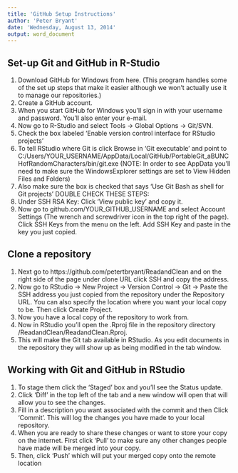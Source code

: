 ```yaml
---
title: 'GitHub Setup Instructions'
author: 'Peter Bryant'
date: 'Wednesday, August 13, 2014'
output: word_document
---
```


## Set-up Git and GitHub in R-Studio

1.  Download GitHub for Windows from here. (This program handles some of the set up steps that make it easier although we won't actually use it to manage our repositories.)
2.	Create a GitHub account. 
3. When you start GitHub for Windows you'll sign in with your username and password. You'll also enter your e-mail.
4.	Now go to R-Studio and select Tools -> Global Options -> Git/SVN.
5.	Check the box labeled 'Enable version control interface for RStudio projects'
6.	To tell RStudio where Git is click Browse in 'Git executable' and point to C:/Users/YOUR_USERNAME/AppData/Local/GitHub/PortableGit_aBUNCHofRandomCharacters/bin/git.exe (NOTE: In order to see AppData you'll need to make sure the WindowsExplorer settings are set to View Hidden Files and Folders)
7.	Also make sure the box is checked that says 'Use Git Bash as shell for Git projects'
DOUBLE CHECK THESE STEPS:
8.	Under SSH RSA Key: Click 'View public key' and copy it.
9.	Now go to github.com/YOUR_GITHUB_USERNAME and select Account Settings (The wrench and screwdriver icon in the top right of the page). Click SSH Keys from the menu on the left. Add SSH Key and paste in the key you just copied. 

## Clone a repository
1.	Next go to https://github.com/petertbryant/ReadandClean and on the right side of the page under clone URL click SSH and copy the address.
2.	Now go to RStudio -> New Project -> Version Control -> Git -> Paste the SSH address you just copied from the repository under the Repository URL. You can also specify the location where you want your local copy to be. Then click Create Project.
3.	Now you have a local copy of the repository to work from.
4.	Now in RStudio you'll open the .Rproj file in the repository directory /ReadandClean/ReadandClean.Rproj.
5.	This will make the Git tab available in RStudio. As you edit documents in the repository they will show up as being modified in the tab window.

## Working with Git and GitHub in RStudio
1.	To stage them click the 'Staged' box and you'll see the Status update.
2.	Click 'Diff' in the top left of the tab and a new window will open that will allow you to see the changes.
3.	Fill in a description you want associated with the commit and then Click 'Commit'. This will log the changes you have made to your local repository.
4.	When you are ready to share these changes or want to store your copy on the internet. First click 'Pull' to make sure any other changes people have made will be merged into your copy.
5.	Then, click 'Push' which will put your merged copy onto the remote location